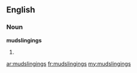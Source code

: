 ==English==
===Noun===
'''mudslingings'''

#{{plural of|[[mudslinging]]}}

[[ar:mudslingings]]
[[fr:mudslingings]]
[[my:mudslingings]]